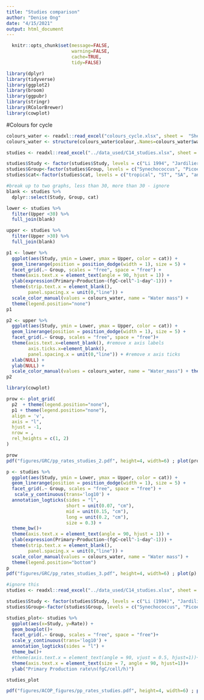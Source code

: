 ```yaml
---
title: "Studies comparison"
author: "Denise Ong"
date: "4/15/2021"
output: html_document
---
```

```r
  knitr::opts_chunk$set(message=FALSE,
                        warning=FALSE,
                        cache=TRUE,
                        tidy=FALSE)
```

```r
library(dplyr)
library(tidyverse)
library(ggplot2)
library(broom)
library(ggpubr)
library(stringr)
library(RColorBrewer)
library(cowplot)
```

#Colours for cycle
```r
colours_water <- readxl::read_excel("colours_cycle.xlsx", sheet =  "Sheet3")
colours_water <- structure(colours_water$colour,.Names=colours_water$water)
```

```r

studies <- readxl::read_excel("../data_used/C14_studies.xlsx", sheet = "Sheet4")  #updated one study

studies$Study <- factor(studies$Study, levels = c("Li 1994", "Jardilier 2010", "Grob 2011", "Hartman 2014", "Rii 2016",  "Duerschlag 2021","Irion 2021", "This study"))
studies$Group<-factor(studies$Group, levels = c("Synechococcus", "Picoeukaryotes", "Nanoeukaryotes"))
studies$cat<-factor(studies$cat, levels = c("tropical", "ST", "SA", "antarctic"))

#break up to two graphs, less than 30, more than 30 - ignore 
blank <- studies %>%
  dplyr::select(Study, Group, cat)

lower <- studies %>%
  filter(Upper <30) %>%
  full_join(blank)

upper <- studies %>%
  filter(Upper >30) %>%
  full_join(blank)

p1 <- lower %>% 
  ggplot(aes(Study, ymin = Lower, ymax = Upper, color = cat)) +
  geom_linerange(position = position_dodge(width = 1), size = 5) +
  facet_grid(.~ Group, scales = "free", space = "free") +
  theme(axis.text.x = element_text(angle = 90, hjust = 1)) +
  ylab(expression(Primary~Production~(fgC~cell^-1~day^-1))) +
  theme(strip.text.x = element_blank(),
        panel.spacing.x = unit(0,"line")) +
  scale_color_manual(values = colours_water, name = "Water mass") +
  theme(legend.position="none")
p1

p2 <- upper %>% 
  ggplot(aes(Study, ymin = Lower, ymax = Upper, color = cat)) +
  geom_linerange(position = position_dodge(width = 1), size = 5) +
  facet_grid(.~ Group, scales = "free", space = "free")+
  theme(axis.text.x=element_blank(), #remove x axis labels
        axis.ticks.x=element_blank(),
        panel.spacing.x = unit(0,"line")) + #remove x axis ticks
  xlab(NULL) +
  ylab(NULL) +
  scale_color_manual(values = colours_water, name = "Water_mass") + theme(legend.position="none")
p2

library(cowplot)

prow <- plot_grid(
  p2  + theme(legend.position="none"),
  p1 + theme(legend.position="none"),
  align = 'v',
  axis = "l",
  hjust = -1,
  nrow = ,
  rel_heights = c(1, 2)
)

prow
pdf("figures/GRC/pp_rates_studies_2.pdf", height=4, width=6) ; plot(prow) ; dev.off()

p <- studies %>% 
  ggplot(aes(Study, ymin = Lower, ymax = Upper, color = cat)) +
  geom_linerange(position = position_dodge(width = 1), size = 5) +
  facet_grid(.~ Group, scales = "free", space = "free") +
   scale_y_continuous(trans='log10') +
  annotation_logticks(sides = "l", 
                      short = unit(0.07, "cm"),
                      mid = unit(0.15, "cm"),
                      long = unit(0.2, "cm"),
                      size = 0.3) +
  theme_bw()+
  theme(axis.text.x = element_text(angle = 90, hjust = 1)) +
  ylab(expression(Primary~Production~(fgC~cell^-1~day^-1))) +
  theme(strip.text.x = element_blank(),
        panel.spacing.x = unit(0,"line")) +
  scale_color_manual(values = colours_water, name = "Water mass") +
  theme(legend.position="bottom")
p
pdf("figures/GRC/pp_rates_studies_3.pdf", height=4, width=6) ; plot(p) ; dev.off()

```


```r
#ignore this
studies <- readxl::read_excel("../data_used/C14_studies.xlsx", sheet = "Sheet2")  

studies$Study <- factor(studies$Study, levels = c("Li (1994)", "Jardilier et al. (2010)", "Grob et al. (2011)", "Rii et al. (2016)", "Irion et al. (2021)", "Duerschlag et al. (2021)", "This study (ST)", "This study (SA)"))
studies$Group<-factor(studies$Group, levels = c("Synechococcus", "Picoeukaryotes", "Nanoeukaryotes"))

studies_plot<- studies %>%
  ggplot(aes(x=Study, y=Rate)) +
  geom_boxplot()+
  facet_grid(.~ Group, scales = "free", space = "free")+
  scale_y_continuous(trans='log10') +
  annotation_logticks(sides = "l") +
  theme_bw()+
  #theme(axis.text.x = element_text(angle = 90, vjust = 0.5, hjust=1))+
  theme(axis.text.x = element_text(size = 7, angle = 90, hjust=1))+
  ylab("Primary Production rate\n(fgC/cell/h)")

studies_plot

pdf("figures/ACOP_figures/pp_rates_studies.pdf", height=4, width=6) ; plot(studies_plot) ; dev.off()

```
